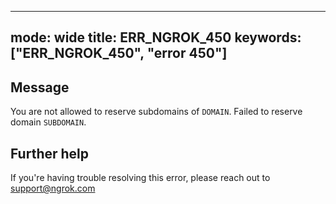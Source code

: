 
---
mode: wide
title: ERR_NGROK_450
keywords: ["ERR_NGROK_450", "error 450"]
---

## Message
You are not allowed to reserve subdomains of `DOMAIN`. Failed to reserve domain `SUBDOMAIN`.




## Further help
If you're having trouble resolving this error, please reach out to [support@ngrok.com](mailto:support@ngrok.com?subject=Help%20with%20ERR_NGROK_450)

